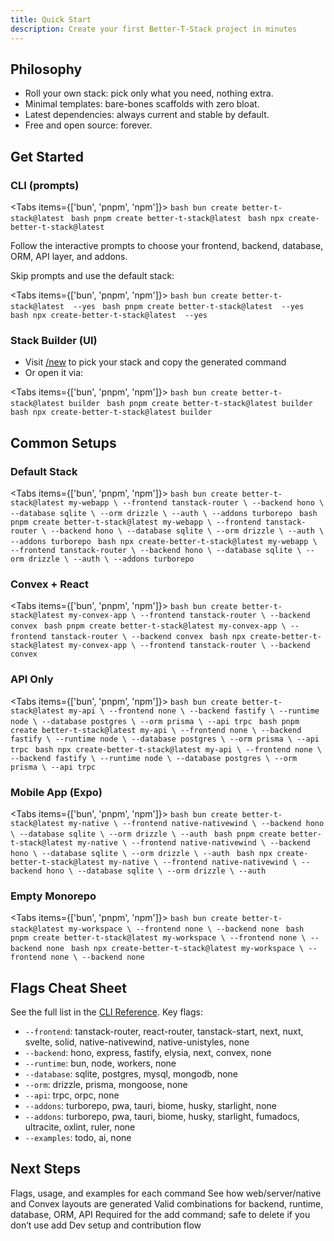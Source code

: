 ```yaml
---
title: Quick Start
description: Create your first Better-T-Stack project in minutes
---
```


## Philosophy

- Roll your own stack: pick only what you need, nothing extra.
- Minimal templates: bare-bones scaffolds with zero bloat.
- Latest dependencies: always current and stable by default.
- Free and open source: forever.

## Get Started

### CLI (prompts)

<Tabs items={['bun', 'pnpm', 'npm']}>
  <Tab value="bun">
    ```bash
    bun create better-t-stack@latest
    ```
  </Tab>
  <Tab value="pnpm">
    ```bash
    pnpm create better-t-stack@latest
    ```
  </Tab>
  <Tab value="npm">
    ```bash
    npx create-better-t-stack@latest
    ```
  </Tab>
</Tabs>

Follow the interactive prompts to choose your frontend, backend, database, ORM, API layer, and addons.

Skip prompts and use the default stack:

<Tabs items={['bun', 'pnpm', 'npm']}>
  <Tab value="bun">
    ```bash
    bun create better-t-stack@latest  --yes
    ```
  </Tab>
  <Tab value="pnpm">
    ```bash
    pnpm create better-t-stack@latest  --yes
    ```
  </Tab>
  <Tab value="npm">
    ```bash
    npx create-better-t-stack@latest  --yes
    ```
  </Tab>
</Tabs>

 

### Stack Builder (UI)

- Visit [/new](/new) to pick your stack and copy the generated command
- Or open it via:

<Tabs items={['bun', 'pnpm', 'npm']}>
  <Tab value="bun">
    ```bash
    bun create better-t-stack@latest builder
    ```
  </Tab>
  <Tab value="pnpm">
    ```bash
    pnpm create better-t-stack@latest builder
    ```
  </Tab>
  <Tab value="npm">
    ```bash
    npx create-better-t-stack@latest builder
    ```
  </Tab>
</Tabs>

## Common Setups

### Default Stack

<Tabs items={['bun', 'pnpm', 'npm']}>
  <Tab value="bun">
    ```bash
    bun create better-t-stack@latest my-webapp \
      --frontend tanstack-router \
      --backend hono \
      --database sqlite \
      --orm drizzle \
      --auth \
      --addons turborepo
    ```
  </Tab>
  <Tab value="pnpm">
    ```bash
    pnpm create better-t-stack@latest my-webapp \
      --frontend tanstack-router \
      --backend hono \
      --database sqlite \
      --orm drizzle \
      --auth \
      --addons turborepo
    ```
  </Tab>
  <Tab value="npm">
    ```bash
    npx create-better-t-stack@latest my-webapp \
      --frontend tanstack-router \
      --backend hono \
      --database sqlite \
      --orm drizzle \
      --auth \
      --addons turborepo
    ```
  </Tab>
</Tabs>

### Convex + React

<Tabs items={['bun', 'pnpm', 'npm']}>
  <Tab value="bun">
    ```bash
    bun create better-t-stack@latest my-convex-app \
      --frontend tanstack-router \
      --backend convex
    ```
  </Tab>
  <Tab value="pnpm">
    ```bash
    pnpm create better-t-stack@latest my-convex-app \
      --frontend tanstack-router \
      --backend convex
    ```
  </Tab>
  <Tab value="npm">
    ```bash
    npx create-better-t-stack@latest my-convex-app \
      --frontend tanstack-router \
      --backend convex
    ```
  </Tab>
</Tabs>

### API Only

<Tabs items={['bun', 'pnpm', 'npm']}>
  <Tab value="bun">
    ```bash
    bun create better-t-stack@latest my-api \
      --frontend none \
      --backend fastify \
      --runtime node \
      --database postgres \
      --orm prisma \
      --api trpc
    ```
  </Tab>
  <Tab value="pnpm">
    ```bash
    pnpm create better-t-stack@latest my-api \
      --frontend none \
      --backend fastify \
      --runtime node \
      --database postgres \
      --orm prisma \
      --api trpc
    ```
  </Tab>
  <Tab value="npm">
    ```bash
    npx create-better-t-stack@latest my-api \
      --frontend none \
      --backend fastify \
      --runtime node \
      --database postgres \
      --orm prisma \
      --api trpc
    ```
  </Tab>
</Tabs>

### Mobile App (Expo)

<Tabs items={['bun', 'pnpm', 'npm']}>
  <Tab value="bun">
    ```bash
    bun create better-t-stack@latest my-native \
      --frontend native-nativewind \
      --backend hono \
      --database sqlite \
      --orm drizzle \
      --auth
    ```
  </Tab>
  <Tab value="pnpm">
    ```bash
    pnpm create better-t-stack@latest my-native \
      --frontend native-nativewind \
      --backend hono \
      --database sqlite \
      --orm drizzle \
      --auth
    ```
  </Tab>
  <Tab value="npm">
    ```bash
    npx create-better-t-stack@latest my-native \
      --frontend native-nativewind \
      --backend hono \
      --database sqlite \
      --orm drizzle \
      --auth
    ```
  </Tab>
</Tabs>

### Empty Monorepo

<Tabs items={['bun', 'pnpm', 'npm']}>
  <Tab value="bun">
    ```bash
    bun create better-t-stack@latest my-workspace \
      --frontend none \
      --backend none
    ```
  </Tab>
  <Tab value="pnpm">
    ```bash
    pnpm create better-t-stack@latest my-workspace \
      --frontend none \
      --backend none
    ```
  </Tab>
  <Tab value="npm">
    ```bash
    npx create-better-t-stack@latest my-workspace \
      --frontend none \
      --backend none
    ```
  </Tab>
</Tabs>

## Flags Cheat Sheet

See the full list in the [CLI Reference](/docs/cli). Key flags:

- `--frontend`: tanstack-router, react-router, tanstack-start, next, nuxt, svelte, solid, native-nativewind, native-unistyles, none
- `--backend`: hono, express, fastify, elysia, next, convex, none
- `--runtime`: bun, node, workers, none
- `--database`: sqlite, postgres, mysql, mongodb, none
- `--orm`: drizzle, prisma, mongoose, none
- `--api`: trpc, orpc, none
- `--addons`: turborepo, pwa, tauri, biome, husky, starlight, none
- `--addons`: turborepo, pwa, tauri, biome, husky, starlight, fumadocs, ultracite, oxlint, ruler, none
- `--examples`: todo, ai, none

## Next Steps

<Cards>
  <Card href="/docs/cli" title="CLI (per-command)">
    Flags, usage, and examples for each command
  </Card>
  <Card href="/docs/project-structure" title="Project Structure">
    See how web/server/native and Convex layouts are generated
  </Card>
  <Card href="/docs/compatibility" title="Compatibility">
    Valid combinations for backend, runtime, database, ORM, API
  </Card>
  <Card href="/docs/bts-config" title="bts.jsonc">
    Required for the add command; safe to delete if you don’t use add
  </Card>
  <Card href="/docs/contributing" title="Contributing">
    Dev setup and contribution flow
  </Card>
</Cards>
